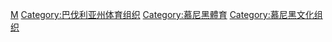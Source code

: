 {{Catnav|頁面分類|...|德國足球|德國足球俱樂部}}
{{commonscat|FC Bayern München}}

[[Category:德國足球俱樂部|M]]
[[Category:巴伐利亚州体育组织|Category:巴伐利亚州体育组织]]
[[Category:慕尼黑體育|Category:慕尼黑體育]]
[[Category:慕尼黑文化组织|Category:慕尼黑文化组织]]